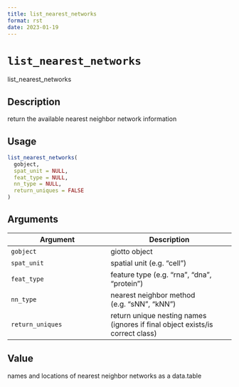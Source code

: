 ```yaml
--- 
title: list_nearest_networks 
format: rst 
date: 2023-01-19 
--- 
```

# `list_nearest_networks`

list_nearest_networks


## Description

return the available nearest neighbor network information


## Usage

```r
list_nearest_networks(
  gobject,
  spat_unit = NULL,
  feat_type = NULL,
  nn_type = NULL,
  return_uniques = FALSE
)
```


## Arguments

Argument      |Description
------------- |----------------
`gobject`     |     giotto object
`spat_unit`     |     spatial unit (e.g. "cell")
`feat_type`     |     feature type (e.g. "rna", "dna", "protein")
`nn_type`     |     nearest neighbor method (e.g. "sNN", "kNN")
`return_uniques`     |     return unique nesting names (ignores if final object exists/is correct class)


## Value

names and locations of nearest neighbor networks as a data.table


